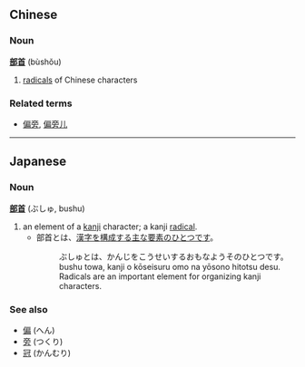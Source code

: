 ==Chinese==
===Noun===
'''[[部]][[首]]''' (bùshǒu)

# [[radical]]s of Chinese characters

===Related terms===
*[[偏旁]], [[偏旁儿]]

----

== Japanese ==
=== Noun ===
'''[[部]][[首]]''' (ぶしゅ, bushu)

# an element of a [[kanji]] character; a kanji [[radical]].
#* 部首とは、[[漢字]]を[[構成]]する[[主]]な[[要素]]のひとつです。
#*: ぶしゅとは、かんじをこうせいするおもなようそのひとつです。
#*: bushu towa, kanji o kōseisuru omo na yōsono hitotsu desu.
#*: Radicals are an important element for organizing kanji characters.

===See also===
*[[偏]] (へん)
*[[旁]] (つくり)
*[[冠]] (かんむり)